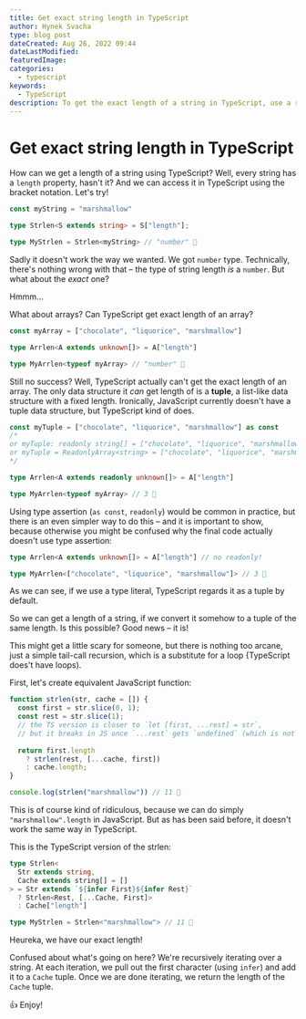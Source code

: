 ```yaml
---
title: Get exact string length in TypeScript
author: Hynek Svacha
type: blog post
dateCreated: Aug 26, 2022 09:44 
dateLastModified:
featuredImage:
categories:
  - typescript
keywords:
  - TypeScript
description: To get the exact length of a string in TypeScript, use a recursive type to convert it to an array of character. While TypeScript can not get the exact length of a string, it can get exact length of an array.
---
```


# Get exact string length in TypeScript

How can we get a length of a string using TypeScript? Well, every string has a `length` property, hasn't it? And we can access it in TypeScript using the bracket notation. Let's try!

```ts
const myString = "marshmallow"

type Strlen<S extends string> = S["length"];

type MyStrlen = Strlen<myString> // "number" 🤔
```

Sadly it doesn't work the way we wanted. We got `number` type. Technically, there's nothing wrong with that – the type of string length *is* a `number`. But what about the *exact* one?

Hmmm…

What about arrays? Can TypeScript get exact length of an array?

```ts
const myArray = ["chocolate", "liquorice", "marshmallow"]

type Arrlen<A extends unknown[]> = A["length"]

type MyArrlen<typeof myArray> // "number" 🤔
```

Still no success? Well, TypeScript actually can't get the exact length of an array. The only data structure it *can* get length of is a **tuple**, a list-like data structure with a fixed length. Ironically, JavaScript currently doesn't have a tuple data structure, but TypeScript kind of does.

```ts
const myTuple = ["chocolate", "liquorice", "marshmallow"] as const
/*
or myTuple: readonly string[] = ["chocolate", "liquorice", "marshmallow"]
or myTuple = ReadonlyArray<string> = ["chocolate", "liquorice", "marshmallow"]
*/

type Arrlen<A extends readonly unknown[]> = A["length"]

type MyArrlen<typeof myArray> // 3 🎉
```

Using type assertion (`as const`, `readonly`) would be common in practice, but there is an even simpler way to do this – and it is important to show, because otherwise you might be confused why the final code actually doesn't use type assertion:

```ts
type Arrlen<A extends unknown[]> = A["length"] // no readonly!

type MyArrlen<["chocolate", "liquorice", "marshmallow"]> // 3 🎉
```

As we can see, if we use a type literal, TypeScript regards it as a tuple by default.

So we can get a length of a string, if we convert it somehow to a tuple of the same length. Is this possible? Good news – it is!

This might get a little scary for someone, but there is nothing too arcane, just a simple tail-call recursion, which is a substitute for a loop {TypeScript does't have loops).

First, let's create equivalent JavaScript function:

```js
function strlen(str, cache = []) {
  const first = str.slice(0, 1);
  const rest = str.slice(1);
  // the TS version is closer to `let [first, ...rest] = str`,
  // but it breaks in JS once `...rest` gets `undefined` (which is not iterable)
  
  return first.length 
    ? strlen(rest, [...cache, first]) 
    : cache.length;
}

console.log(strlen("marshmallow")) // 11 🎉
```
This is of course kind of ridiculous, because we can do simply `"marshmallow".length` in JavaScript. But as has been said before, it doesn't work the same way in TypeScript.

This is the TypeScript version of the strlen: 

```ts
type Strlen<
  Str extends string,
  Cache extends string[] = []
> = Str extends `${infer First}${infer Rest}`
  ? Strlen<Rest, [...Cache, First]>
  : Cache["length"]

type MyStrlen = Strlen<"marshmallow"> // 11 🎉
```

Heureka, we have our exact length!

Confused about what's going on here? We're recursively iterating over a string. At each iteration, we pull out the first character (using `infer`) and add it to a `Cache` tuple. Once we are done iterating, we return the length of the `Cache` tuple.

👍 Enjoy!